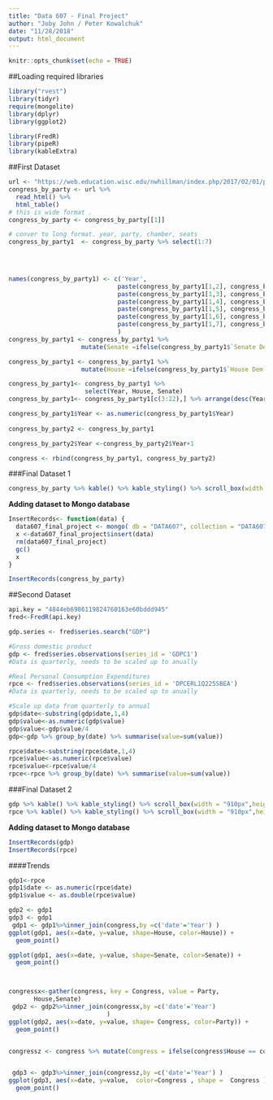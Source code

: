 ---
title: "Data 607 - Final Project"
author: "Joby John / Peter Kowalchuk"
date: "11/28/2018"
output: html_document
---

```{r setup, include=FALSE}
knitr::opts_chunk$set(echo = TRUE)
```

##Loading required libraries

```{r}
library("rvest")
library(tidyr)
require(mongolite)
library(dplyr)
library(ggplot2)

library(FredR)
library(pipeR)
library(kableExtra)
```

##First Dataset

```{r}
url <- "https://web.education.wisc.edu/nwhillman/index.php/2017/02/01/party-control-in-congress-and-state-legislatures/"
congress_by_party <- url %>%
  read_html() %>%
  html_table()
# this is wide format . 
congress_by_party <- congress_by_party[[1]]
```

```{r}
# conver to long format. year, party, chamber, seats
congress_by_party1  <- congress_by_party %>% select(1:7)
 

 

names(congress_by_party1) <- c('Year',
                              paste(congress_by_party1[1,2], congress_by_party1[2,2]),
                              paste(congress_by_party1[1,3], congress_by_party1[2,3]),
                              paste(congress_by_party1[1,4], congress_by_party1[2,4]),
                              paste(congress_by_party1[1,5], congress_by_party1[2,5]),
                              paste(congress_by_party1[1,6], congress_by_party1[2,6]),
                              paste(congress_by_party1[1,7], congress_by_party1[2,7])
                              )
congress_by_party1 <- congress_by_party1 %>%
                    mutate(Senate =ifelse(congress_by_party1$`Senate Dem` > congress_by_party1$`Senate Rep`, "Dem", ifelse(congress_by_party1$`Senate Dem` == congress_by_party1$`Senate Rep`, 'Hung','Rep')))

congress_by_party1 <- congress_by_party1 %>%
                    mutate(House =ifelse(congress_by_party1$`House Dem` > congress_by_party1$`House Rep`, "Dem", ifelse(congress_by_party1$`House Dem` == congress_by_party1$`House Rep`, 'Hung','Rep')))

congress_by_party1<- congress_by_party1 %>%
                     select(Year, House, Senate)
congress_by_party1<- congress_by_party1[c(3:22),] %>% arrange(desc(Year))

congress_by_party1$Year <- as.numeric(congress_by_party1$Year)
 
congress_by_party2 <- congress_by_party1

congress_by_party2$Year <-congress_by_party2$Year+1

congress <- rbind(congress_by_party1, congress_by_party2)
```

###Final Dataset 1

```{r}
congress_by_party %>% kable() %>% kable_styling() %>% scroll_box(width = "910px",height = "400px")
```

**Adding dataset to Mongo database**

```{r}
InsertRecords<- function(data) {
  data607_final_project <- mongo( db = "DATA607", collection = "DATA607_Final_Project")
  x <-data607_final_project$insert(data)
  rm(data607_final_project)
  gc()
  x
}

InsertRecords(congress_by_party)
```

##Second Dataset

```{r}
api.key = "4844eb6986119824760163e60bddd945"
fred<-FredR(api.key)
```


```{r}
gdp.series <- fred$series.search("GDP")

#Gross domestic product
gdp <- fred$series.observations(series_id = 'GDPC1')
#Data is quarterly, needs to be scaled up to anually

#Real Personal Consumption Expenditures
rpce <- fred$series.observations(series_id = 'DPCERL1Q225SBEA')
#Data is quarterly, needs to be scaled up to anually

```

```{r}
#Scale up data from quarterly to annual
gdp$date<-substring(gdp$date,1,4)
gdp$value<-as.numeric(gdp$value)
gdp$value<-gdp$value/4
gdp<-gdp %>% group_by(date) %>% summarise(value=sum(value))

rpce$date<-substring(rpce$date,1,4)
rpce$value<-as.numeric(rpce$value)
rpce$value<-rpce$value/4
rpce<-rpce %>% group_by(date) %>% summarise(value=sum(value))
```

###Final Dataset 2

```{r}
gdp %>% kable() %>% kable_styling() %>% scroll_box(width = "910px",height = "400px")
rpce %>% kable() %>% kable_styling() %>% scroll_box(width = "910px",height = "400px")
```

**Adding dataset to Mongo database**

```{r}
InsertRecords(gdp)
InsertRecords(rpce)
```

####Trends
```{r}
gdp1<-rpce
gdp1$date <- as.numeric(rpce$date) 
gdp1$value <- as.double(rpce$value)

gdp2 <- gdp1
gdp3 <- gdp1
 gdp1 <- gdp1%>%inner_join(congress,by =c('date'='Year') )
ggplot(gdp1, aes(x=date, y=value, shape=House, color=House)) +
  geom_point()

ggplot(gdp1, aes(x=date, y=value, shape=Senate, color=Senate)) +
  geom_point() 



congressx<-gather(congress, key = Congress, value = Party,
       House,Senate)
 gdp2 <- gdp2%>%inner_join(congressx,by =c('date'='Year') 
                           )
ggplot(gdp2, aes(x=date, y=value, shape= Congress, color=Party)) +
  geom_point()


congressz <- congress %>% mutate(Congress = ifelse(congress$House == congress$Senate, congress$House,'Hung'))


 gdp3 <- gdp3%>%inner_join(congressz,by =c('date'='Year') )
ggplot(gdp3, aes(x=date, y=value,  color=Congress , shape =  Congress )) +
  geom_point()
```




